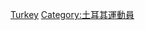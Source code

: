 {{Fooian fooers |Profession=拳擊運動員 |Nationality=土耳其人 |Country=土耳其 |Supercategory=運動員 }}

[[Category:各國拳擊運動員|Turkey]]
[[Category:土耳其運動員|Category:土耳其運動員]]